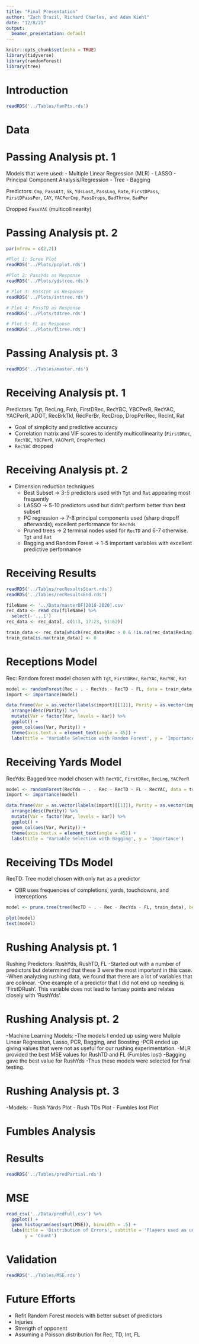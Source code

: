 ```yaml
---
title: "Final Presentation"
author: "Zach Brazil, Richard Charles, and Adam Kiehl"
date: "12/8/21"
output: 
  beamer_presentation: default
---
```


```r
knitr::opts_chunk$set(echo = TRUE)
library(tidyverse)
library(randomForest)
library(tree)
```

# Introduction

```r
readRDS('../Tables/fanPts.rds')
```

# Data

# Passing Analysis pt. 1

Models that were used:
  - Multiple Linear Regression (MLR)
  - LASSO
  - Principal Component Analysis/Regression
  - Tree
  - Bagging

Predictors: `Cmp`, `PassAtt`, `Sk`, `YdsLost`, `PassLng`, `Rate`, `FirstDPass`, `FirstDPassPer`, `CAY`, `YACPerCmp`, `PassDrops`, `BadThrow`, `BadPer`

Dropped `PassYAC` (multicollinearity)

# Passing Analysis pt. 2

```r
par(mfrow = c(2,2))

#Plot 1: Scree Plot
readRDS('../Plots/pcplot.rds')

#Plot 2: PassYds as Response
readRDS('../Plots/ydstree.rds')

# Plot 3: PassInt as Response
readRDS('../Plots/inttree.rds')

# Plot 4: PassTD as Response
readRDS('../Plots/tdtree.rds')

# Plot 5: FL as Response
readRDS('../Plots/fltree.rds')
```

# Passing Analysis pt. 3

```r
readRDS('../Tables/master.rds')
```

# Receiving Analysis pt. 1

Predictors: Tgt, RecLng, Fmb, FirstDRec, RecYBC, YBCPerR, RecYAC, YACPerR, ADOT, RecBrkTkl, RecPerBr, RecDrop, DropPerRec, RecInt, Rat

- Goal of simplicity and predictive accuracy
- Correlation matrix and VIF scores to identify multicollinearity (`FirstDRec`, `RecYBC`, `YBCPerR`, `YACPerR`, `DropPerRec`)
- `RecYAC` dropped

# Receiving Analysis pt. 2

- Dimension reduction techniques
  - Best Subset -> 3-5 predictors used with `Tgt` and `Rat` appearing most frequently
  - LASSO -> 5-10 predictors used but didn't perform better than best subset 
  - PC regression -> 7-8 principal components used (sharp dropoff afterwards); excellent performance for `RecYds`
  - Pruned trees -> 2 terminal nodes used for `RecTD` and 6-7 otherwise. `Tgt` and `Rat`
  - Bagging and Random Forest -> 1-5 important variables with excellent predictive performance
  
# Receiving Results

```r
readRDS('../Tables/recResultsStart.rds')
readRDS('../Tables/recResultsEnd.rds')
```

```r
fileName <- '../Data/masterDF[2018-2020].csv'
rec_data <- read_csv(fileName) %>%
  select(-'...1')
rec_data <- rec_data[, c(1:3, 17:23, 51:62)]

train_data <- rec_data[which(rec_data$Rec > 0 & !is.na(rec_data$RecLng)), -c(1:3)]
train_data[is.na(train_data)] <- 0
```

# Receptions Model

Rec: Random forest model chosen with `Tgt`, `FirstDRec`, `RecYAC`, `RecYBC`, `Rat` 
```r
model <- randomForest(Rec ~ . - RecYds - RecTD - FL, data = train_data, mtry = 4, ntree = 10)
import <- importance(model)

data.frame(Var = as.vector(labels(import)[[1]]), Purity = as.vector(import)) %>%
  arrange(desc(Purity)) %>%
  mutate(Var = factor(Var, levels = Var)) %>%
  ggplot() +
  geom_col(aes(Var, Purity)) + 
  theme(axis.text.x = element_text(angle = 45)) +
  labs(title = 'Variable Selection with Random Forest', y = 'Importance')
```

# Receiving Yards Model

RecYds: Bagged tree model chosen with `RecYBC`, `FirstDRec`, `RecLng`, `YACPerR`
```r
model <- randomForest(RecYds ~ . - Rec - RecTD - FL - RecYAC, data = train_data, mtry = 14, ntree = 10)
import <- importance(model)

data.frame(Var = as.vector(labels(import)[[1]]), Purity = as.vector(import)) %>%
  arrange(desc(Purity)) %>%
  mutate(Var = factor(Var, levels = Var)) %>%
  ggplot() +
  geom_col(aes(Var, Purity)) + 
  theme(axis.text.x = element_text(angle = 45)) +
  labs(title = 'Variable Selection with Bagging', y = 'Importance')
```

# Receiving TDs Model

RecTD: Tree model chosen with only `Rat` as a predictor

- QBR uses frequencies of completions, yards, touchdowns, and interceptions
```r
model <- prune.tree(tree(RecTD ~ . - Rec - RecYds - FL, train_data), best = '2')

plot(model)
text(model)
```

# Rushing Analysis pt. 1

Rushing Predictors: RushYds, RushTD, FL
-Started out with a number of predictors but determined that these 3 were the most important in this case. 
-When analyzing rushing data, we found that there are a lot of variables that are colinear. 
-One example of a predictor that I did not end up needing is 'FirstDRush'. This variable does not lead to fantasy points and relates closely with 'RushYds'.

# Rushing Analysis pt. 2

-Machine Learning Models:
  -The models I ended up using were Muliple Linear Regression, Lasso, PCR, Bagging, and Boosting
  -PCR ended up giving values that were not as useful for our rushing experimentation. 
  -MLR provided the best MSE values for RushTD and FL (Fumbles lost)
  -Bagging gave the best value  for RushYds
  -Thus these models were selected for final testing.

# Rushing Analysis pt. 3

-Models:
  - Rush Yards Plot
  - Rush TDs Plot
  - Fumbles lost Plot

# Fumbles Analysis

# Results

```r
readRDS('../Tables/predPartial.rds')
```

# MSE

```r
read_csv('../Data/predFull.csv') %>%
  ggplot() +
  geom_histogram(aes(sqrt(MSE)), binwidth = .5) + 
  labs(title = 'Distribution of Errors', subtitle = 'Players used as unit for MSE calculation', x = 'Square Root of MSE', 
       y = 'Count')
```

# Validation

```r
readRDS('../Tables/MSE.rds')
```

# Future Efforts

- Refit Random Forest models with better subset of predictors
- Injuries
- Strength of opponent
- Assuming a Poisson distribution for Rec, TD, Int, FL
